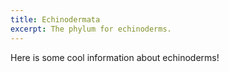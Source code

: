 ```yaml
---
title: Echinodermata
excerpt: The phylum for echinoderms.
---
```


Here is some cool information about echinoderms!

<Grid col="1|2|3" gap="4|6|8" mt="4|6|8">
  <Block
    src="gallery/card"
    href="/gallery/patiria-miniata"
    image="gallery/Marine Invertebrates/Mollusca/Crepidula spp.png"
    name="Patiria miniata"
  />
  <Block
    src="gallery/card"
    href="/gallery/oroxenofrea-spiculata"
    image="gallery/Marine Invertebrates/Mollusca/Crepidula spp.png"
    name="Oroxenofrea spiculata"
  />
  <Block
    src="gallery/card"
    href="/gallery/dendraster-excentricus"
    image="gallery/Marine Invertebrates/Mollusca/Crepidula spp.png"
    name="Dendraster excentricus"
  />
  <Block
    src="gallery/card"
    href="/gallery/parastichopus-parvimensis"
    image="gallery/Marine Invertebrates/Mollusca/Crepidula spp.png"
    name="Parastichopus parvimensis"
  />
</Grid>
